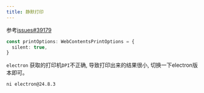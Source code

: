 ```yaml
---
title: 静默打印
---
```


参考[issues#39179](https://github.com/electron/electron/issues/39179)

```ts {2}
const printOptions: WebContentsPrintOptions = {
  silent: true,
}
```

`electron` 获取的打印机`DPI`不正确, 导致打印出来的结果很小, 切换一下electron版本即可。

```
ni electron@24.8.3
```
